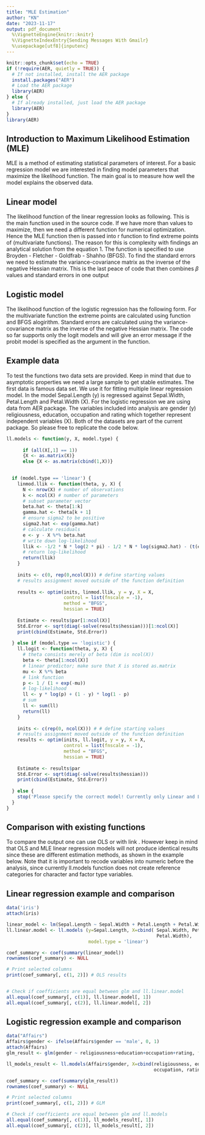 ```yaml
---
title: "MLE Estimation"
author: "KN"
date: "2023-11-17"
output: pdf_document
  %\VignetteEngine{knitr::knitr}
  %\VignetteIndexEntry{Sending Messages With Gmailr}
  %\usepackage[utf8]{inputenc}
---
```


```r
knitr::opts_chunk$set(echo = TRUE)
if (!require(AER, quietly = TRUE)) {
  # If not installed, install the AER package
  install.packages("AER")
  # Load the AER package
  library(AER)
} else {
  # If already installed, just load the AER package
  library(AER)
}
library(AER)
```

## Introduction to Maximum Likelihood Estimation (MLE)
MLE is a method of estimating statistical parameters of interest. For a basic regression model we are interested in finding model parameters that maximize the likelihood function. The main goal is to measure how well the model explains the observed data.  

## Linear model
The likelihood function of the linear regression looks as following. 
\begin{equation}
-\frac{1}{2} N \log(2 \pi) - \frac{1}{2} N \log(\hat{\sigma}^2) - \frac{1}{2\sigma^2}(y'y-2y'X\beta+\beta'X'X\beta)
\end{equation}
This is the main function used in the source code. If we have more than values to maximize, then we need a different function for numerical optimization. Hence the MLE function then is passed into r \textit{optim} function to find extreme points of (multivariate functions). The reason for this is complexity with findings an analytical solution from the equation 1. The \textit{optim} function is specified to use Broyden - Fletcher - Goldfrab - Shahho (BFGS). To find the standard errors we need to estimate the variance-covariance matrix as the inverse of the negative Hessian matrix. This is the last peace of code that then combines $\beta$ values and standard errors in one output

## Logistic model
The likelihood function of the logistic regression has the following form. 
\begin{equation}
y \cdot \log\left(\frac{1}{{1 + \exp(-\mu)}}\right) + (1 - y) \cdot \log\left(1 - \frac{1}{{1 + \exp(-\mu)}}\right)
\end{equation}
For the multivariate function the extreme points are calculated using \textit{optim} function and BFGS alogirithm. Standard errors are calculated using the variance-covariance matrix as the inverse of the negative Hessian matrix. The code so far supports only the logit models and will give an error message if the probit model is specified as the argument in the function.


## Example data
To test the functions two data sets are provided. Keep in mind that due to asymptotic properties we need a large sample to get stable estimates. The first data is famous \textit{iris} data set. We use it for fitting multiple linear regression model. In the model Sepal.Length (y) is regressed against Sepal.Width, Petal.Length and Petal.Width (X). For the logistic regression we are using \textit{Affairs} data from AER package. The variables included into analysis are gender (y) religiousness, education, occupation and rating which together represent independent variables (X). Both of the datasets are part of the current package. So please free to replicate the code below.

```r
ll.models <- function(y, X, model.type) {
      
      if (all(X[,1] == 1))
      {X <- as.matrix(X)}
      else {X <- as.matrix(cbind(1,X))}

      
  if (model.type == 'linear') {
    linmod.llik <- function(theta, y, X) {
      N <- nrow(X) # number of observations
      k <- ncol(X) # number of parameters
      # subset parameter vector
      beta.hat <- theta[1:k]
      gamma.hat <- theta[k + 1]
      # ensure sigma2 to be positive
      sigma2.hat <- exp(gamma.hat)
      # calculate residuals
      e <- y - X %*% beta.hat
      # write down log-likelihood
      llik <- -1/2 * N * log(2 * pi) - 1/2 * N * log(sigma2.hat) - (t(e) %*% e) / (2 * sigma2.hat)
      # return log-likelihood
      return(llik)
    }
    
    inits <- c(0, rep(0,ncol(X))) # define starting values
    # results assignment moved outside of the function definition
    
    results <- optim(inits, linmod.llik, y = y, X = X,
                     control = list(fnscale = -1),
                     method = "BFGS",
                     hessian = TRUE)
    
    Estimate <- results$par[1:ncol(X)]
    Std.Error <- sqrt(diag(-solve(results$hessian)))[1:ncol(X)]
    print(cbind(Estimate, Std.Error))
    
  } else if (model.type == 'logistic') {
    ll.logit <- function(theta, y, X) {
      # theta consists merely of beta (dim is ncol(X))
      beta <- theta[1:ncol(X)]
      # linear predictor; make sure that X is stored as.matrix
      mu <- X %*% beta
      # link function
      p <- 1 / (1 + exp(-mu))
      # log-likelihood
      ll <- y * log(p) + (1 - y) * log(1 - p)
      # sum
      ll <- sum(ll)
      return(ll)
    }
    
    inits <- c(rep(0, ncol(X))) # # define starting values
    # results assignment moved outside of the function definition
    results <- optim(inits, ll.logit, y = y, X = X,
                     control = list(fnscale = -1),
                     method = "BFGS",
                     hessian = TRUE)
    
    Estimate <- results$par
    Std.Error <- sqrt(diag(-solve(results$hessian)))
    print(cbind(Estimate, Std.Error))
    
  } else {
    stop('Please specify the correct model! Currently only Linear and Logistic (link=logit) models are supported')
  }
}
```



## Comparison with existing functions 
To compare the output one can use OLS \textit{lm()} or \textit{glm()} with link \textit{logit}. However keep in mind that OLS and MLE linear regression models will not produce identical results since these are different estimation methods, as shown in the example below. Note that it is important to recode variables into numeric before the analysis, since currently ll.models function does not create reference categories for character and factor type variables.

## Linear regression example and comparison
```r

data('iris')
attach(iris)

linear_model <- lm(Sepal.Length ~ Sepal.Width + Petal.Length + Petal.Width)
ll.linear.model <- ll.models (y=Sepal.Length, X=cbind( Sepal.Width, Petal.Length,
                                                       Petal.Width), 
                              model.type = 'linear')

coef_summary <- coef(summary(linear_model))
rownames(coef_summary) <- NULL

# Print selected columns
print(coef_summary[, c(1, 2)]) # OLS results


# Check if coefficients are equal between glm and ll.linear.model
all.equal(coef_summary[, c(1)], ll.linear.model[, 1])
all.equal(coef_summary[, c(2)], ll.linear.model[, 2])
```

## Logistic regression example and comparison
```r
data("Affairs")
Affairs$gender <- ifelse(Affairs$gender == 'male', 0, 1)
attach(Affairs)
glm_result <- glm(gender ~ religiousness+education+occupation+rating, family=binomial)

ll_models_result <- ll.models(Affairs$gender, X=cbind(religiousness, education,
                                                      occupation, rating), 'logistic')

coef_summary <- coef(summary(glm_result))
rownames(coef_summary) <- NULL

# Print selected columns
print(coef_summary[, c(1, 2)]) # GLM

# Check if coefficients are equal between glm and ll.models
all.equal(coef_summary[, c(1)], ll_models_result[, 1])
all.equal(coef_summary[, c(2)], ll_models_result[, 2])
```


